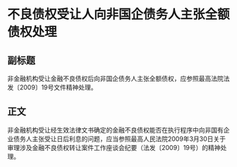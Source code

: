 # 不良债权受让人向非国企债务人主张全额债权处理
## 副标题
非金融机构受让金融不良债权后向非国企债务人主张全额债权，应参照最高法院法发〔2009〕19号文件精神处理。
## 正文
非金融机构受让经生效法律文书确定的金融不良债权能否在执行程序中向非国有企业债务人主张受让日后利息的问题，应当参照最高人民法院2009年3月30日关于审理涉及金融不良债权转让案件工作座谈会纪要（法发〔2009〕19号）的精神处理。